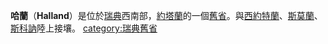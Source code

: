{{about|瑞典一個省份|位於土耳其的古城|哈兰 (土耳其)|位於意大利的城市|哈蘭 (意大利)}}
{{瑞典舊省概要表
|名=哈蘭
|瑞典文名=Halland
|圖=Halland_vapen.svg
|地區=[[約塔蘭|約塔蘭]]
|省=[[哈蘭省|哈蘭省]]
|教區=哥德堡教區
|面積=4786<!--平方公里-->
|花=[[金雀花|金雀花]]
|動物=[[鮭魚|鮭魚]]
}}

'''哈蘭'''（'''Halland'''）是位於[[瑞典|瑞典]]西南部，[[約塔蘭|約塔蘭]]的一個[[瑞典舊省|舊省]]。與[[西約特蘭|西約特蘭]]、[[斯莫蘭|斯莫蘭]]、[[斯科訥|斯科訥]]陸上接壤。
{{Sweden-geo-stub}}{{瑞典舊省}}
[[category:瑞典舊省|category:瑞典舊省]]